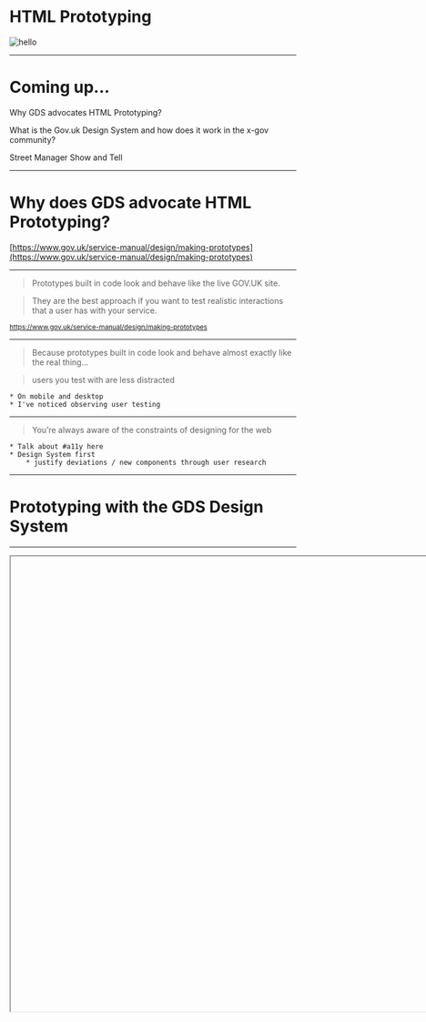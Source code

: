 
# HTML Prototyping
![hello](hello.gif)

---

# Coming up...

<Appear>
  <p>Why GDS advocates HTML Prototyping?</p>
  <p>What is the Gov.uk Design System and how does it work in the x-gov community?</p>
  <p>Street Manager Show and Tell</p>
</Appear>

---

# Why does GDS advocate HTML Prototyping?
[https://www.gov.uk/service-manual/design/making-prototypes](https://www.gov.uk/service-manual/design/making-prototypes)

---

<blockquote>Prototypes built in code look and behave like the live GOV.UK site.</blockquote>
<Appear>
  <blockquote>
They are the best approach if you want to test realistic interactions that a user has with your service.</blockquote>
</Appear>
<small>
  <a href="https://www.gov.uk/service-manual/design/making-prototypes">https://www.gov.uk/service-manual/design/making-prototypes</a>
</small>


---

> Because prototypes built in code look and behave almost exactly like the real thing...
<Appear>
    <blockquote>users you test with are less distracted</blockquote>
</Appear>

```notes
* On mobile and desktop
* I've noticed observing user testing
```
---

> You’re always aware of the constraints of designing for the web

```notes
* Talk about #a11y here
* Design System first
    * justify deviations / new components through user research
```
---
# Prototyping with the GDS Design System
---

<Iframe
  url="https://design-system.service.gov.uk/"
        width="1080px"
        height="800px"
        id="myId"
        className="myClassname"
        display="initial"
        position="relative"
        allowFullScreen
/>

---

<Iframe
  url="http://localhost:3000/"
        width="1080px"
        height="800px"
        id="myId"
        className="myClassname"
        display="initial"
        position="relative"
        allowFullScreen
/>

```notes
* use gradios and gcontinue snippets
```
---
```notes
* back log and contributing
```
---
```notes
Voice Over Demo
```
---
```notes
Maps demo
```
---
# Recap


* Because prototypes built in code look and behave almost exactly like the real thing... users you test with are less distracted
* You’re always aware of the constraints of designing for the web
* Use Voiceover to do a quick and dirty screen reader test

---